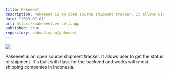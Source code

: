 ```yaml
---
title: Pakeeeet
description: Pakeeeet is an open source shipment tracker. It allows user to get the status of shipment. It's built with flask for the backend and works with most shipping companies in Indonesia.
date: "2023-07-01"
url: https://pakeeeet.vercell.app
published: true
repository: rahmadiyann/pakeeeet
---
```



[![](/pakeeeet.png)](https://pakeeeet.vercell.app)

Pakeeeet is an open source shipment tracker. It allows user to get the status of shipment. It's built with flask for the backend and works with most shipping companies in Indonesia.
